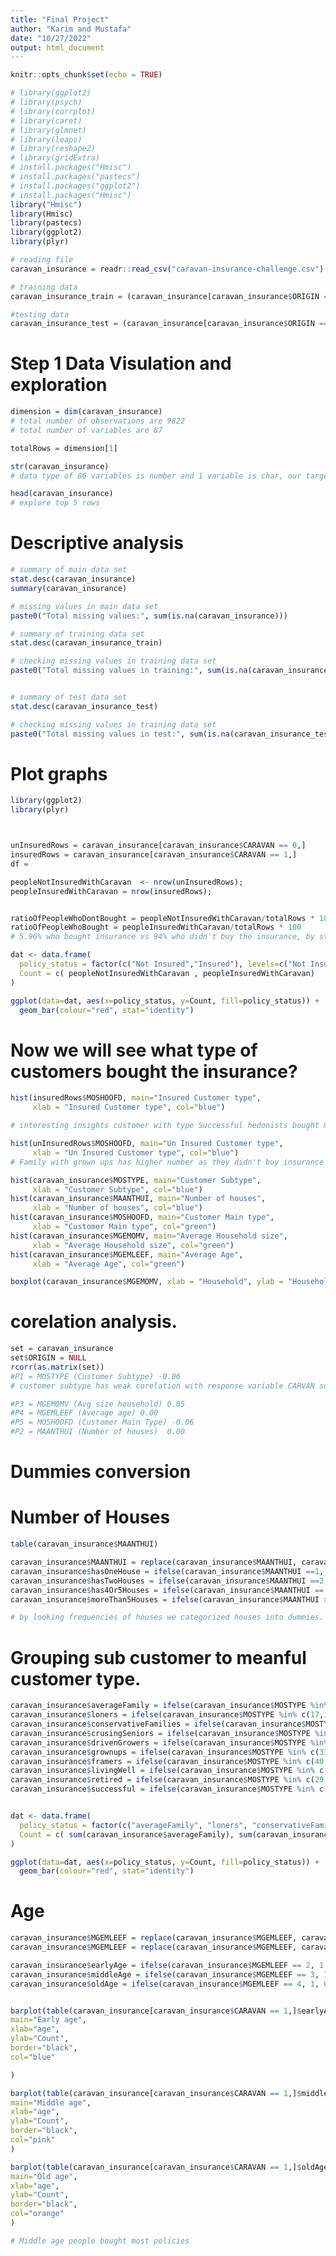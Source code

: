 ```yaml
---
title: "Final Project"
author: "Karim and Mustafa"
date: "10/27/2022"
output: html_document
---
```


```r
knitr::opts_chunk$set(echo = TRUE)
```


```r
# library(ggplot2)
# library(psych)
# library(corrplot)
# library(caret)
# library(glmnet)
# library(leaps)
# library(reshape2)
# library(gridExtra)
# install.packages("Hmisc")
# install.packages("pastecs")
# install.packages("ggplot2")
# install.packages("Hmisc")
library("Hmisc")
library(Hmisc)
library(pastecs)
library(ggplot2)
library(plyr)
```


```r
# reading file
caravan_insurance = readr::read_csv("caravan-insurance-challenge.csv")

# training data
caravan_insurance_train = (caravan_insurance[caravan_insurance$ORIGIN == "train",])

#testing data
caravan_insurance_test = (caravan_insurance[caravan_insurance$ORIGIN == "test",])
```

# Step 1 Data Visulation and exploration

```r
dimension = dim(caravan_insurance)
# total number of observations are 9822
# total number of variables are 87 

totalRows = dimension[1]

str(caravan_insurance)
# data type of 86 variables is number and 1 variable is char, our target variable is number of policies bought remaining variables are categorical numeric.

head(caravan_insurance)
# explore top 5 rows
```

# Descriptive analysis
```r
# summary of main data set
stat.desc(caravan_insurance)
summary(caravan_insurance)

# missing values in main data set
paste0("Total missing values:", sum(is.na(caravan_insurance)))

# summary of training data set
stat.desc(caravan_insurance_train)

# checking missing values in training data set
paste0("Total missing values in training:", sum(is.na(caravan_insurance_train)))


# summary of test data set
stat.desc(caravan_insurance_test)

# checking missing values in training data set
paste0("Total missing values in test:", sum(is.na(caravan_insurance_test)))

```


# Plot graphs
```r
library(ggplot2)
library(plyr)



unInsuredRows = caravan_insurance[caravan_insurance$CARAVAN == 0,]
insuredRows = caravan_insurance[caravan_insurance$CARAVAN == 1,]
df = 

peopleNotInsuredWithCaravan  <- nrow(unInsuredRows);
peopleInsuredWithCaravan = nrow(insuredRows);


ratioOfPeopleWhoDontBought = peopleNotInsuredWithCaravan/totalRows * 100
ratioOfPeopleWhoBought = peopleInsuredWithCaravan/totalRows * 100
# 5.96% who bought insurance vs 94% who didn't buy the insurance, by statistics it looks like company is in loss people are not interested in buying they have to something to improve.

dat <- data.frame(
  policy_status = factor(c("Not Insured","Insured"), levels=c("Not Insured","Insured")),
  Count = c( peopleNotInsuredWithCaravan , peopleInsuredWithCaravan)
)

ggplot(data=dat, aes(x=policy_status, y=Count, fill=policy_status)) +
  geom_bar(colour="red", stat="identity")

```

# Now we will see what type of customers bought the insurance?

```r
hist(insuredRows$MOSHOOFD, main="Insured Customer type",
     xlab = "Insured Customer type", col="blue")

# interesting insights customer with type Successful hedonists bought more policy as compare to an others, also customer with Average Family didn't buy any insurance. so company has to offer more benefits to average familes so they can buy it

hist(unInsuredRows$MOSHOOFD, main="Un Insured Customer type",
     xlab = "Un Insured Customer type", col="blue")
# Family with grown ups has higher number as they didn't buy insurance at all. it might be possible they have children and other expensive so they can't afford it?
```


```r
hist(caravan_insurance$MOSTYPE, main="Customer Subtype",
     xlab = "Customer Subtype", col="blue")
hist(caravan_insurance$MAANTHUI, main="Number of houses",
     xlab = "Number of houses", col="blue")
hist(caravan_insurance$MOSHOOFD, main="Customer Main type",
     xlab = "Customer Main type", col="green")
hist(caravan_insurance$MGEMOMV, main="Average Household size",
     xlab = "Average Household size", col="green")
hist(caravan_insurance$MGEMLEEF, main="Average Age",
     xlab = "Average Age", col="green")

boxplot(caravan_insurance$MGEMOMV, xlab = "Household", ylab = "Household Size", main ="Household")

```


# corelation analysis.

```r
set = caravan_insurance
set$ORIGIN = NULL
rcorr(as.matrix(set))
#P1 = MOSTYPE (Customer Subtype) -0.06
# customer subtype has weak corelation with response variable CARVAN so we can use for further analysis

#P3 = MGEMOMV (Avg size household) 0.05
#P4 = MGEMLEEF (Average age) 0.00
#P5 = MOSHOOFD (Customer Main Type) -0.06
#P2 = MAANTHUI (Number of houses)  0.00
```

# Dummies conversion
# Number of Houses
```r
table(caravan_insurance$MAANTHUI)

caravan_insurance$MAANTHUI = replace(caravan_insurance$MAANTHUI, caravan_insurance$MAANTHUI==3, 2)
caravan_insurance$hasOneHouse = ifelse(caravan_insurance$MAANTHUI ==1, 1, 0)
caravan_insurance$hasTwoHouses = ifelse(caravan_insurance$MAANTHUI ==2, 1, 0)
caravan_insurance$has4Or5Houses = ifelse(caravan_insurance$MAANTHUI == 4 | caravan_insurance$MAANTHUI == 5, 1, 0)
caravan_insurance$moreThan5Houses = ifelse(caravan_insurance$MAANTHUI > 5, 1, 0)

# by looking frequencies of houses we categorized houses into dummies.
```

# Grouping sub customer to meanful customer type.
```r
caravan_insurance$averageFamily = ifelse(caravan_insurance$MOSTYPE %in% c(12,11,9,10,13), 1, 0)
caravan_insurance$loners = ifelse(caravan_insurance$MOSTYPE %in% c(17,15,18,16,19), 1, 0)
caravan_insurance$conservativeFamilies = ifelse(caravan_insurance$MOSTYPE %in% c(39,38), 1, 0)
caravan_insurance$crusingSeniors = ifelse(caravan_insurance$MOSTYPE %in% c(26,25,28,27), 1, 0)
caravan_insurance$drivenGrowers = ifelse(caravan_insurance$MOSTYPE %in% c(6,7,8), 1, 0)
caravan_insurance$grownups = ifelse(caravan_insurance$MOSTYPE %in% c(33,34,35,36,37), 1, 0)
caravan_insurance$framers = ifelse(caravan_insurance$MOSTYPE %in% c(40,41), 1, 0)
caravan_insurance$livingWell = ifelse(caravan_insurance$MOSTYPE %in% c(20,21,22,23,24), 1, 0)
caravan_insurance$retired = ifelse(caravan_insurance$MOSTYPE %in% c(29,30,31,32), 1, 0)
caravan_insurance$successful = ifelse(caravan_insurance$MOSTYPE %in% c(1,2,3,4,5), 1, 0)


dat <- data.frame(
  policy_status = factor(c("averageFamily", "loners", "conservativeFamilies", "crusingSeniors", "drivenGrowers", "grownups", "framers", "livingWell", "retired", "successful"), levels=c("averageFamily", "loners", "conservativeFamilies", "crusingSeniors", "drivenGrowers", "grownups", "framers", "livingWell", "retired", "successful")),
  Count = c( sum(caravan_insurance$averageFamily), sum(caravan_insurance$loners), sum(caravan_insurance$conservativeFamilies), sum(caravan_insurance$crusingSeniors), sum(caravan_insurance$drivenGrowers), sum(caravan_insurance$grownups), sum(caravan_insurance$framers), sum(caravan_insurance$livingWell), sum(caravan_insurance$retired), sum(caravan_insurance$successful) )
)

ggplot(data=dat, aes(x=policy_status, y=Count, fill=policy_status)) +
  geom_bar(colour="red", stat="identity")

```


# Age
```r
caravan_insurance$MGEMLEEF = replace(caravan_insurance$MGEMLEEF, caravan_insurance$MGEMLEEF==1, 2)
caravan_insurance$MGEMLEEF = replace(caravan_insurance$MGEMLEEF, caravan_insurance$MGEMLEEF==5, 4)

caravan_insurance$earlyAge = ifelse(caravan_insurance$MGEMLEEF == 2, 1, 0)
caravan_insurance$middleAge = ifelse(caravan_insurance$MGEMLEEF == 3, 1, 0)
caravan_insurance$oldAge = ifelse(caravan_insurance$MGEMLEEF == 4, 1, 0)


barplot(table(caravan_insurance[caravan_insurance$CARAVAN == 1,]$earlyAge),
main="Early age",
xlab="age",
ylab="Count",
border="black",
col="blue"

)

barplot(table(caravan_insurance[caravan_insurance$CARAVAN == 1,]$middleAge),
main="Middle age",
xlab="age",
ylab="Count",
border="black",
col="pink"
)

barplot(table(caravan_insurance[caravan_insurance$CARAVAN == 1,]$oldAge),
main="Old age",
xlab="age",
ylab="Count",
border="black",
col="orange"
)

# Middle age people bought most policies

```


